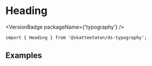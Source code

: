 
<Meta of={HeadingStories} />

# Heading

<VersionBadge packageName={'typography'} />

<DocIntro
  name="Heading"
  url="https://www.skatteetaten.no/stilogtone/designsystemet/komponenter/typography/#heading"
/>

<Primary />

```tsx
import { Heading } from '@skatteetaten/ds-typography';
```

<Controls />

## Examples

<Canvas of={HeadingStories.Examples} />
